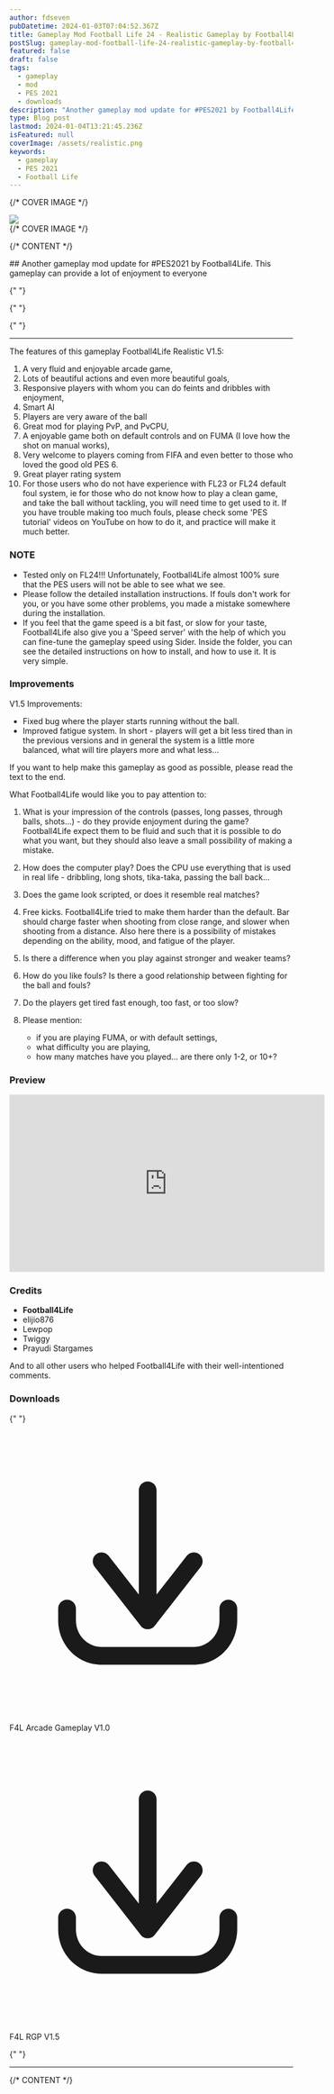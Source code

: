 ```yaml
---
author: fdseven
pubDatetime: 2024-01-03T07:04:52.367Z
title: Gameplay Mod Football Life 24 - Realistic Gameplay by Football4Life
postSlug: gameplay-mod-football-life-24-realistic-gameplay-by-football4Life
featured: false
draft: false
tags:
  - gameplay
  - mod
  - PES 2021
  - downloads
description: "Another gameplay mod update for #PES2021 by Football4Life. This gameplay can provide a lot of enjoyment to everyone"
type: Blog post
lastmod: 2024-01-04T13:21:45.236Z
isFeatured: null
coverImage: /assets/realistic.png
keywords:
  - gameplay
  - PES 2021
  - Football Life
---
```



{/* COVER IMAGE */}

<div class="col-start-1 col-span-8 lg:col-start-2 lg:col-end-9 lg:row-span-2 mt-0 lg:-mt-40">
  <div className="relative lg:-mr-8">
    <img
      transition:persist
      src={frontmatter.coverImage}
      className="cover w-full aspect-video object-cover"
    />
  </div>
</div>
{/* COVER IMAGE */}

{/* CONTENT */}

<div class="col-span-8 md:col-start-2 md:col-span-6 lg:col-start-2 lg:col-span-4 [&>h2]:!mt-0">
  ## Another gameplay mod update for #PES2021 by Football4Life. This gameplay can provide a lot of enjoyment to everyone

{" "}

{" "}

{" "}

<hr />

The features of this gameplay Football4Life Realistic V1.5:

1. A very fluid and enjoyable arcade game,
2. Lots of beautiful actions and even more beautiful goals,
3. Responsive players with whom you can do feints and dribbles with enjoyment,
4. Smart AI
5. Players are very aware of the ball
6. Great mod for playing PvP, and PvCPU,
7. A enjoyable game both on default controls and on FUMA (I love how the shot on manual works),
8. Very welcome to players coming from FIFA and even better to those who loved the good old PES 6.
9. Great player rating system
10. For those users who do not have experience with FL23 or FL24 default foul system, ie for those who do not know how to play a clean game, and take the ball without tackling, you will need time to get used to it. If you have trouble making too much fouls, please check some 'PES tutorial' videos on YouTube on how to do it, and practice will make it much better.

### NOTE

- Tested only on FL24!!! Unfortunately, Football4Life almost 100% sure that the PES users will not be able to see what we see.
- Please follow the detailed installation instructions. If fouls don't work for you, or you have some other problems, you made a mistake somewhere during the installation.
- If you feel that the game speed is a bit fast, or slow for your taste, Football4Life also give you a 'Speed server' with the help of which you can fine-tune the gameplay speed using Sider. Inside the folder, you can see the detailed instructions on how to install, and how to use it. It is very simple.

### Improvements

V1.5 Improvements:

- Fixed bug where the player starts running without the ball.
- Improved fatigue system. In short - players will get a bit less tired than in the previous versions and in general the system is a little more balanced, what will tire players more and what less...

If you want to help make this gameplay as good as possible, please read the text to the end.

What Football4Life would like you to pay attention to:

1. What is your impression of the controls (passes, long passes, through balls, shots...) - do they provide enjoyment during the game? Football4Life expect them to be fluid and such that it is possible to do what you want, but they should also leave a small possibility of making a mistake.
2. How does the computer play? Does the CPU use everything that is used in real life - dribbling, long shots, tika-taka, passing the ball back...
3. Does the game look scripted, or does it resemble real matches?
4. Free kicks. Football4Life tried to make them harder than the default. Bar should charge faster when shooting from close range, and slower when shooting from a distance. Also here there is a possibility of mistakes depending on the ability, mood, and fatigue of the player.
5. Is there a difference when you play against stronger and weaker teams?
6. How do you like fouls? Is there a good relationship between fighting for the ball and fouls?
7. Do the players get tired fast enough, too fast, or too slow?
8. Please mention:

   - if you are playing FUMA, or with default settings,
   - what difficulty you are playing,
   - how many matches have you played... are there only 1-2, or 10+?

### Preview

<div class="aspect-video relative">
  <iframe
    class="absolute w-full h-full"
    width="560"
    height="315"
    src="https://www.youtube.com/embed/YYr3M4OTZ6k?si=mGTFW1pxWwCzEx2q"
    title="YouTube video player"
    frameborder="0"
    allow="accelerometer; autoplay; clipboard-write; encrypted-media; gyroscope; picture-in-picture; web-share"
    allowfullscreen
  ></iframe>
</div>

### Credits

- **Football4Life**
- elijio876
- Lewpop
- Twiggy
- Prayudi Stargames

And to all other users who helped Football4Life with their well-intentioned comments.

### Downloads

{" "}

<div className="flex flex-wrap gap-2">
  <LinkButton
    targetNew={true}
    title="F4L Arcade Gameplay V1.0"
    href="https://modsfire.com/MIGWb8eihA0m9jp"
    className="flex items-center [&>p]:!m-0 px-4 !text-skin-inverted [&>p]:!text-skin-inverted [&>p>svg]:text-skin-inverted bg-skin-accent rounded-full !decoration-transparent border border-skin-accent transition duration-500"
  >
    <svg
      class="text-skin-inverted"
      viewBox="0 0 24 24"
      fill="none"
      xmlns="http://www.w3.org/2000/svg"
    >
      <g id="SVGRepo_bgCarrier" stroke-width="0"></g>
      <g
        id="SVGRepo_tracerCarrier"
        stroke-linecap="round"
        stroke-linejoin="round"
      ></g>
      <g id="SVGRepo_iconCarrier">
        <path
          d="M5.625 15C5.625 14.5858 5.28921 14.25 4.875 14.25C4.46079 14.25 4.125 14.5858 4.125 15H5.625ZM4.875 16H4.125H4.875ZM19.275 15C19.275 14.5858 18.9392 14.25 18.525 14.25C18.1108 14.25 17.775 14.5858 17.775 15H19.275ZM11.1086 15.5387C10.8539 15.8653 10.9121 16.3366 11.2387 16.5914C11.5653 16.8461 12.0366 16.7879 12.2914 16.4613L11.1086 15.5387ZM16.1914 11.4613C16.4461 11.1347 16.3879 10.6634 16.0613 10.4086C15.7347 10.1539 15.2634 10.2121 15.0086 10.5387L16.1914 11.4613ZM11.1086 16.4613C11.3634 16.7879 11.8347 16.8461 12.1613 16.5914C12.4879 16.3366 12.5461 15.8653 12.2914 15.5387L11.1086 16.4613ZM8.39138 10.5387C8.13662 10.2121 7.66533 10.1539 7.33873 10.4086C7.01212 10.6634 6.95387 11.1347 7.20862 11.4613L8.39138 10.5387ZM10.95 16C10.95 16.4142 11.2858 16.75 11.7 16.75C12.1142 16.75 12.45 16.4142 12.45 16H10.95ZM12.45 5C12.45 4.58579 12.1142 4.25 11.7 4.25C11.2858 4.25 10.95 4.58579 10.95 5H12.45ZM4.125 15V16H5.625V15H4.125ZM4.125 16C4.125 18.0531 5.75257 19.75 7.8 19.75V18.25C6.61657 18.25 5.625 17.2607 5.625 16H4.125ZM7.8 19.75H15.6V18.25H7.8V19.75ZM15.6 19.75C17.6474 19.75 19.275 18.0531 19.275 16H17.775C17.775 17.2607 16.7834 18.25 15.6 18.25V19.75ZM19.275 16V15H17.775V16H19.275ZM12.2914 16.4613L16.1914 11.4613L15.0086 10.5387L11.1086 15.5387L12.2914 16.4613ZM12.2914 15.5387L8.39138 10.5387L7.20862 11.4613L11.1086 16.4613L12.2914 15.5387ZM12.45 16V5H10.95V16H12.45Z"
          fill="currentColor"
        ></path>
      </g>
    </svg>
    <p>F4L Arcade Gameplay V1.0</p>
  </LinkButton>
  <LinkButton
    targetNew={true}
    title="F4L RGP V1.5"
    href="https://modsfire.com/w5HsD97ygXzK1Al"
    className="flex items-center [&>p]:!m-0 px-4 !text-skin-inverted [&>p]:!text-skin-inverted [&>p>svg]:text-skin-inverted bg-skin-accent rounded-full !decoration-transparent border border-skin-accent transition duration-500"
  >
    <svg
      class="text-skin-inverted"
      viewBox="0 0 24 24"
      fill="none"
      xmlns="http://www.w3.org/2000/svg"
    >
      <g id="SVGRepo_bgCarrier" stroke-width="0"></g>
      <g
        id="SVGRepo_tracerCarrier"
        stroke-linecap="round"
        stroke-linejoin="round"
      ></g>
      <g id="SVGRepo_iconCarrier">
        <path
          d="M5.625 15C5.625 14.5858 5.28921 14.25 4.875 14.25C4.46079 14.25 4.125 14.5858 4.125 15H5.625ZM4.875 16H4.125H4.875ZM19.275 15C19.275 14.5858 18.9392 14.25 18.525 14.25C18.1108 14.25 17.775 14.5858 17.775 15H19.275ZM11.1086 15.5387C10.8539 15.8653 10.9121 16.3366 11.2387 16.5914C11.5653 16.8461 12.0366 16.7879 12.2914 16.4613L11.1086 15.5387ZM16.1914 11.4613C16.4461 11.1347 16.3879 10.6634 16.0613 10.4086C15.7347 10.1539 15.2634 10.2121 15.0086 10.5387L16.1914 11.4613ZM11.1086 16.4613C11.3634 16.7879 11.8347 16.8461 12.1613 16.5914C12.4879 16.3366 12.5461 15.8653 12.2914 15.5387L11.1086 16.4613ZM8.39138 10.5387C8.13662 10.2121 7.66533 10.1539 7.33873 10.4086C7.01212 10.6634 6.95387 11.1347 7.20862 11.4613L8.39138 10.5387ZM10.95 16C10.95 16.4142 11.2858 16.75 11.7 16.75C12.1142 16.75 12.45 16.4142 12.45 16H10.95ZM12.45 5C12.45 4.58579 12.1142 4.25 11.7 4.25C11.2858 4.25 10.95 4.58579 10.95 5H12.45ZM4.125 15V16H5.625V15H4.125ZM4.125 16C4.125 18.0531 5.75257 19.75 7.8 19.75V18.25C6.61657 18.25 5.625 17.2607 5.625 16H4.125ZM7.8 19.75H15.6V18.25H7.8V19.75ZM15.6 19.75C17.6474 19.75 19.275 18.0531 19.275 16H17.775C17.775 17.2607 16.7834 18.25 15.6 18.25V19.75ZM19.275 16V15H17.775V16H19.275ZM12.2914 16.4613L16.1914 11.4613L15.0086 10.5387L11.1086 15.5387L12.2914 16.4613ZM12.2914 15.5387L8.39138 10.5387L7.20862 11.4613L11.1086 16.4613L12.2914 15.5387ZM12.45 16V5H10.95V16H12.45Z"
          fill="currentColor"
        ></path>
      </g>
    </svg>
    <p>F4L RGP V1.5</p>
  </LinkButton>
</div>

{" "}

<hr />

</div> 
{/* CONTENT */}
